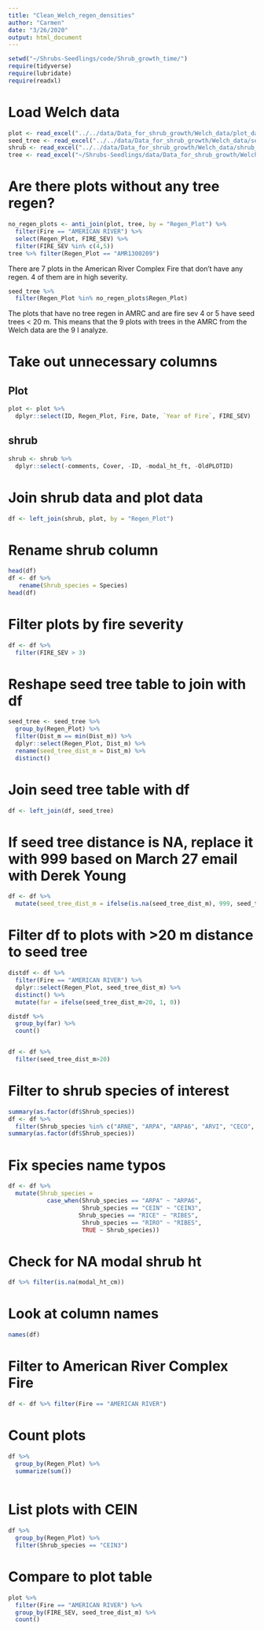 ```yaml
---
title: "Clean_Welch_regen_densities"
author: "Carmen"
date: "3/26/2020"
output: html_document
---
```



```r
setwd("~/Shrubs-Seedlings/code/Shrub_growth_time/")
require(tidyverse)
require(lubridate)
require(readxl)
```

# Load Welch data
```r
plot <- read_excel("../../data/Data_for_shrub_growth/Welch_data/plot_data_RegenDatabase_1_13_16_updatedDates.xlsx") 
seed_tree <- read_excel("../../data/Data_for_shrub_growth/Welch_data/seed_tree_RegenDatabase_1_13_16_updatedDates.xlsx") 
shrub <- read_excel("../../data/Data_for_shrub_growth/Welch_data/shrub_regen_RegenDatabase_1_13_16_updatedDates.xlsx") 
tree <- read_excel("~/Shrubs-Seedlings/data/Data_for_shrub_growth/Welch_data/tree_regen_RegenDatabase_1_13_16_updatedDates.xlsx") 
```

# Are there plots without any tree regen?
```r
no_regen_plots <- anti_join(plot, tree, by = "Regen_Plot") %>% 
  filter(Fire == "AMERICAN RIVER") %>% 
  select(Regen_Plot, FIRE_SEV) %>% 
  filter(FIRE_SEV %in% c(4,5))
tree %>% filter(Regen_Plot == "AMR1300209")
```

There are 7 plots in the American River Complex Fire that don't have any regen. 4 of them are in high severity.

```r
seed_tree %>% 
  filter(Regen_Plot %in% no_regen_plots$Regen_Plot)
```

The plots that have no tree regen in AMRC and are fire sev 4 or 5 have seed trees < 20 m. This means that the 9 plots with trees in the AMRC from the Welch data are the 9 I analyze. 

# Take out unnecessary columns

## Plot
```r
plot <- plot %>% 
  dplyr::select(ID, Regen_Plot, Fire, Date, `Year of Fire`, FIRE_SEV)
```

## shrub
```r
shrub <- shrub %>% 
  dplyr::select(-comments, Cover, -ID, -modal_ht_ft, -OldPLOTID)
```

# Join shrub data and plot data
```r
df <- left_join(shrub, plot, by = "Regen_Plot")
```

# Rename shrub column
```r
head(df)
df <- df %>% 
   rename(Shrub_species = Species) 
head(df)
```

# Filter plots by fire severity
```r
df <- df %>% 
  filter(FIRE_SEV > 3)
```

# Reshape seed tree table to join with df
```r
seed_tree <- seed_tree %>% 
  group_by(Regen_Plot) %>% 
  filter(Dist_m == min(Dist_m)) %>% 
  dplyr::select(Regen_Plot, Dist_m) %>% 
  rename(seed_tree_dist_m = Dist_m) %>% 
  distinct()
```


# Join seed tree table with df
```r
df <- left_join(df, seed_tree)
```


# If seed tree distance is NA, replace it with 999 based on March 27 email with Derek Young
```r
df <- df %>% 
  mutate(seed_tree_dist_m = ifelse(is.na(seed_tree_dist_m), 999, seed_tree_dist_m))
```

# Filter df to plots with >20 m distance to seed tree
```r
distdf <- df %>% 
  filter(Fire == "AMERICAN RIVER") %>% 
  dplyr::select(Regen_Plot, seed_tree_dist_m) %>% 
  distinct() %>% 
  mutate(far = ifelse(seed_tree_dist_m>20, 1, 0)) 

distdf %>% 
  group_by(far) %>% 
  count()


df <- df %>% 
  filter(seed_tree_dist_m>20)
```

# Filter to shrub species of interest
```r
summary(as.factor(df$Shrub_species))
df <- df %>% 
  filter(Shrub_species %in% c("ARNE", "ARPA", "ARPA6", "ARVI", "CECO", "CEIN","CEIN3", "CEPR", "CHFO", "CHSE11", "PREM", "QUVA", "RIBES", "RICE", "RIRO", "SYMO"))
summary(as.factor(df$Shrub_species))
```

# Fix species name typos
```r
df <- df %>% 
  mutate(Shrub_species = 
           case_when(Shrub_species == "ARPA" ~ "ARPA6",
                     Shrub_species == "CEIN" ~ "CEIN3",
                    Shrub_species == "RICE" ~ "RIBES",
                     Shrub_species == "RIRO" ~ "RIBES",
                     TRUE ~ Shrub_species))
```

# Check for NA modal shrub ht
```r
df %>% filter(is.na(modal_ht_cm))
```

# Look at column names
```r
names(df)
```

# Filter to American River Complex Fire
```r
df <- df %>% filter(Fire == "AMERICAN RIVER")
```

# Count plots
```r
df %>% 
  group_by(Regen_Plot) %>% 
  summarize(sum())
  
```

# List plots with CEIN 
```r
df %>% 
  group_by(Regen_Plot) %>% 
  filter(Shrub_species == "CEIN3")
```


# Compare to plot table
```r
plot %>% 
  filter(Fire == "AMERICAN RIVER") %>% 
  group_by(FIRE_SEV, seed_tree_dist_m) %>% 
  count()
```


